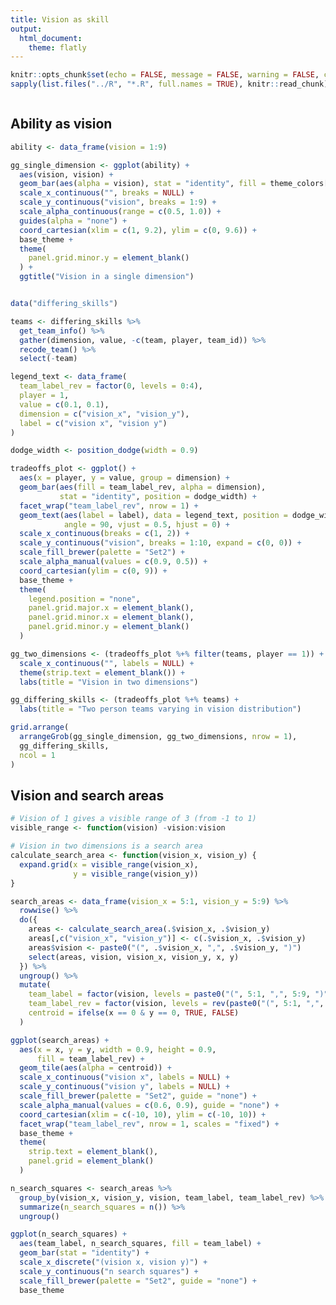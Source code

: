 ```yaml
---
title: Vision as skill
output:
  html_document:
    theme: flatly
---
```


```r
knitr::opts_chunk$set(echo = FALSE, message = FALSE, warning = FALSE, cache = TRUE)
sapply(list.files("../R", "*.R", full.names = TRUE), knitr::read_chunk)
```

```r
```

## Ability as vision

```r
ability <- data_frame(vision = 1:9)

gg_single_dimension <- ggplot(ability) +
  aes(vision, vision) +
  geom_bar(aes(alpha = vision), stat = "identity", fill = theme_colors[["blue"]]) +
  scale_x_continuous("", breaks = NULL) +
  scale_y_continuous("vision", breaks = 1:9) +
  scale_alpha_continuous(range = c(0.5, 1.0)) +
  guides(alpha = "none") +
  coord_cartesian(xlim = c(1, 9.2), ylim = c(0, 9.6)) +
  base_theme +
  theme(
    panel.grid.minor.y = element_blank()
  ) +
  ggtitle("Vision in a single dimension")


data("differing_skills")

teams <- differing_skills %>%
  get_team_info() %>%
  gather(dimension, value, -c(team, player, team_id)) %>%
  recode_team() %>%
  select(-team)

legend_text <- data_frame(
  team_label_rev = factor(0, levels = 0:4),
  player = 1,
  value = c(0.1, 0.1),
  dimension = c("vision_x", "vision_y"),
  label = c("vision x", "vision y")
)

dodge_width <- position_dodge(width = 0.9)

tradeoffs_plot <- ggplot() +
  aes(x = player, y = value, group = dimension) +
  geom_bar(aes(fill = team_label_rev, alpha = dimension),
           stat = "identity", position = dodge_width) +
  facet_wrap("team_label_rev", nrow = 1) +
  geom_text(aes(label = label), data = legend_text, position = dodge_width,
            angle = 90, vjust = 0.5, hjust = 0) +
  scale_x_continuous(breaks = c(1, 2)) +
  scale_y_continuous("vision", breaks = 1:10, expand = c(0, 0)) +
  scale_fill_brewer(palette = "Set2") +
  scale_alpha_manual(values = c(0.9, 0.5)) +
  coord_cartesian(ylim = c(0, 9)) +
  base_theme +
  theme(
    legend.position = "none",
    panel.grid.major.x = element_blank(),
    panel.grid.minor.x = element_blank(),
    panel.grid.minor.y = element_blank()
  )

gg_two_dimensions <- (tradeoffs_plot %+% filter(teams, player == 1)) +
  scale_x_continuous("", labels = NULL) +
  theme(strip.text = element_blank()) +
  labs(title = "Vision in two dimensions")

gg_differing_skills <- (tradeoffs_plot %+% teams) +
  labs(title = "Two person teams varying in vision distribution")

grid.arrange(
  arrangeGrob(gg_single_dimension, gg_two_dimensions, nrow = 1),
  gg_differing_skills,
  ncol = 1
)
```

## Vision and search areas

```r
# Vision of 1 gives a visible range of 3 (from -1 to 1)
visible_range <- function(vision) -vision:vision

# Vision in two dimensions is a search area
calculate_search_area <- function(vision_x, vision_y) {
  expand.grid(x = visible_range(vision_x),
              y = visible_range(vision_y))
}

search_areas <- data_frame(vision_x = 5:1, vision_y = 5:9) %>%
  rowwise() %>%
  do({
    areas <- calculate_search_area(.$vision_x, .$vision_y)
    areas[,c("vision_x", "vision_y")] <- c(.$vision_x, .$vision_y)
    areas$vision <- paste0("(", .$vision_x, ",", .$vision_y, ")")
    select(areas, vision, vision_x, vision_y, x, y)
  }) %>%
  ungroup() %>%
  mutate(
    team_label = factor(vision, levels = paste0("(", 5:1, ",", 5:9, ")"), labels = 0:4),
    team_label_rev = factor(vision, levels = rev(paste0("(", 5:1, ",", 5:9, ")")), labels = 0:4),
    centroid = ifelse(x == 0 & y == 0, TRUE, FALSE)
  )

ggplot(search_areas) +
  aes(x = x, y = y, width = 0.9, height = 0.9,
      fill = team_label_rev) +
  geom_tile(aes(alpha = centroid)) +
  scale_x_continuous("vision x", labels = NULL) +
  scale_y_continuous("vision y", labels = NULL) +
  scale_fill_brewer(palette = "Set2", guide = "none") +
  scale_alpha_manual(values = c(0.6, 0.9), guide = "none") +
  coord_cartesian(xlim = c(-10, 10), ylim = c(-10, 10)) +
  facet_wrap("team_label_rev", nrow = 1, scales = "fixed") +
  base_theme +
  theme(
    strip.text = element_blank(),
    panel.grid = element_blank()
  )
```

```r
n_search_squares <- search_areas %>%
  group_by(vision_x, vision_y, vision, team_label, team_label_rev) %>%
  summarize(n_search_squares = n()) %>%
  ungroup()

ggplot(n_search_squares) +
  aes(team_label, n_search_squares, fill = team_label) +
  geom_bar(stat = "identity") +
  scale_x_discrete("(vision x, vision y)") +
  scale_y_continuous("n search squares") +
  scale_fill_brewer(palette = "Set2", guide = "none") +
  base_theme
```